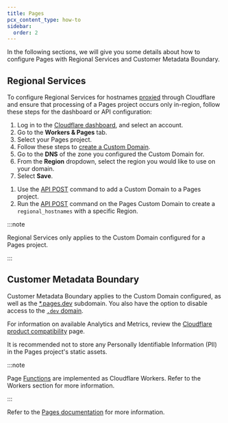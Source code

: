 ```yaml
---
title: Pages
pcx_content_type: how-to
sidebar:
  order: 2
---
```



In the following sections, we will give you some details about how to configure Pages with Regional Services and Customer Metadata Boundary.

## Regional Services

To configure Regional Services for hostnames [proxied](/dns/proxy-status/) through Cloudflare and ensure that processing of a Pages project occurs only in-region, follow these steps for the dashboard or API configuration:

<Tabs syncKey="dashPlusAPI"> <TabItem label="Dashboard">

1. Log in to the [Cloudflare dashboard](https://dash.cloudflare.com/), and select an account.
2. Go to the **Workers & Pages** tab.
3. Select your Pages project.
4. Follow these steps to [create a Custom Domain](/pages/configuration/custom-domains/).
5. Go to the **DNS** of the zone you configured the Custom Domain for.
6. From the **Region** dropdown, select the region you would like to use on your domain.
7. Select **Save**.

</TabItem>

<TabItem label="API">

1. Use the [API POST](/api/resources/pages/subresources/projects/subresources/domains/methods/create/) command to add a Custom Domain to a Pages project.
2. Run the [API POST](/data-localization/regional-services/get-started/#configure-regional-services-via-api) command on the Pages Custom Domain to create a `regional_hostnames` with a specific Region.

</TabItem> </Tabs>

:::note

Regional Services only applies to the Custom Domain configured for a Pages project.

:::

## Customer Metadata Boundary

Customer Metadata Boundary applies to the Custom Domain configured, as well as the [\*.pages.dev](/pages/configuration/preview-deployments/) subdomain. You also have the option to disable access to the [`.dev` domain](/pages/configuration/custom-domains/#disable-access-to-pagesdev-subdomain).

For information on available Analytics and Metrics, review the [Cloudflare product compatibility](/data-localization/compatibility/) page.

It is recommended not to store any Personally Identifiable Information (PII) in the Pages project's static assets.

:::note

Page [Functions](/pages/functions/) are implemented as Cloudflare Workers. Refer to the Workers section for more information.

:::

Refer to the [Pages documentation](/pages) for more information.
